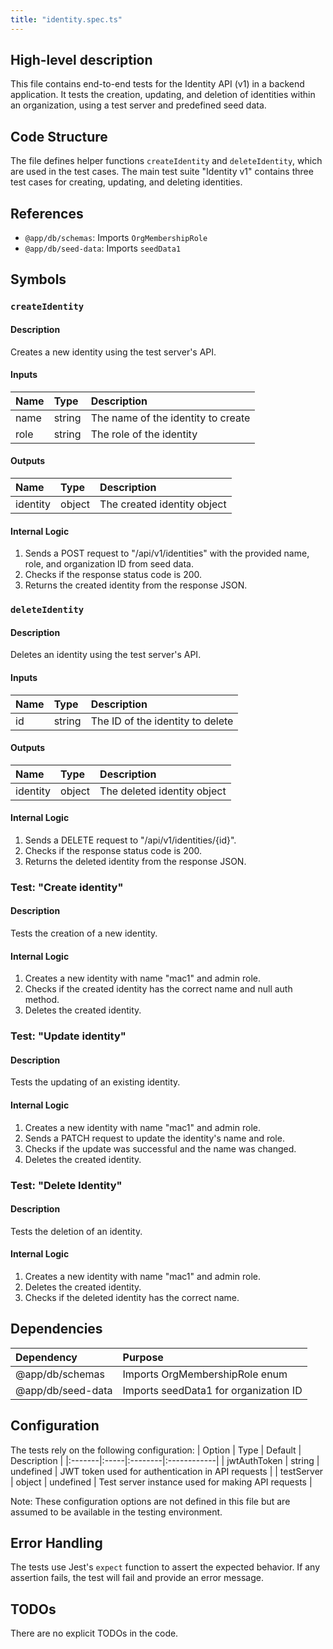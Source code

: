 ```yaml
---
title: "identity.spec.ts"
---
```


## High-level description
This file contains end-to-end tests for the Identity API (v1) in a backend application. It tests the creation, updating, and deletion of identities within an organization, using a test server and predefined seed data.

## Code Structure
The file defines helper functions `createIdentity` and `deleteIdentity`, which are used in the test cases. The main test suite "Identity v1" contains three test cases for creating, updating, and deleting identities.

## References
- `@app/db/schemas`: Imports `OrgMembershipRole`
- `@app/db/seed-data`: Imports `seedData1`

## Symbols

### `createIdentity`
#### Description
Creates a new identity using the test server's API.

#### Inputs
| Name | Type | Description |
|:-----|:-----|:------------|
| name | string | The name of the identity to create |
| role | string | The role of the identity |

#### Outputs
| Name | Type | Description |
|:-----|:-----|:------------|
| identity | object | The created identity object |

#### Internal Logic
1. Sends a POST request to "/api/v1/identities" with the provided name, role, and organization ID from seed data.
2. Checks if the response status code is 200.
3. Returns the created identity from the response JSON.

### `deleteIdentity`
#### Description
Deletes an identity using the test server's API.

#### Inputs
| Name | Type | Description |
|:-----|:-----|:------------|
| id | string | The ID of the identity to delete |

#### Outputs
| Name | Type | Description |
|:-----|:-----|:------------|
| identity | object | The deleted identity object |

#### Internal Logic
1. Sends a DELETE request to "/api/v1/identities/{id}".
2. Checks if the response status code is 200.
3. Returns the deleted identity from the response JSON.

### Test: "Create identity"
#### Description
Tests the creation of a new identity.

#### Internal Logic
1. Creates a new identity with name "mac1" and admin role.
2. Checks if the created identity has the correct name and null auth method.
3. Deletes the created identity.

### Test: "Update identity"
#### Description
Tests the updating of an existing identity.

#### Internal Logic
1. Creates a new identity with name "mac1" and admin role.
2. Sends a PATCH request to update the identity's name and role.
3. Checks if the update was successful and the name was changed.
4. Deletes the created identity.

### Test: "Delete Identity"
#### Description
Tests the deletion of an identity.

#### Internal Logic
1. Creates a new identity with name "mac1" and admin role.
2. Deletes the created identity.
3. Checks if the deleted identity has the correct name.

## Dependencies
| Dependency | Purpose |
|:-----------|:--------|
| @app/db/schemas | Imports OrgMembershipRole enum |
| @app/db/seed-data | Imports seedData1 for organization ID |

## Configuration
The tests rely on the following configuration:
| Option | Type | Default | Description |
|:-------|:-----|:--------|:------------|
| jwtAuthToken | string | undefined | JWT token used for authentication in API requests |
| testServer | object | undefined | Test server instance used for making API requests |

Note: These configuration options are not defined in this file but are assumed to be available in the testing environment.

## Error Handling
The tests use Jest's `expect` function to assert the expected behavior. If any assertion fails, the test will fail and provide an error message.

## TODOs
There are no explicit TODOs in the code.